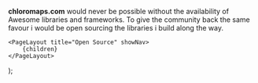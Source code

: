 
**chloromaps.com** would never be possible without the availability of Awesome libraries and frameworks. To give the community back the same favour i would be open sourcing the libraries i build along the way.

    <PageLayout title="Open Source" showNav>
        {children}
    </PageLayout>
);
